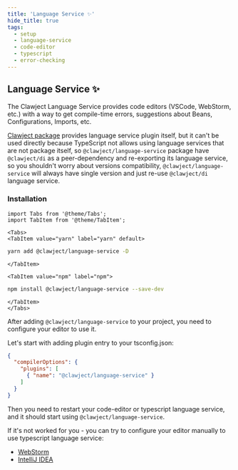 ```yaml
---
title: 'Language Service ✨'
hide_title: true
tags:
  - setup
  - language-service
  - code-editor
  - typescript
  - error-checking
---
```


## Language Service ✨

The Clawject Language Service provides code editors (VSCode, WebStorm, etc.) with a way to get compile-time errors, suggestions
about Beans, Configurations, Imports, etc.

[Clawject package](https://www.npmjs.com/package/@clawject/di) provides language service plugin itself,
but it can't be used directly because TypeScript not allows using language services that are not package itself,
so `@clawject/language-service` package have `@clawject/di` as a peer-dependency and re-exporting its language service,
so you shouldn't worry about versions compatibility, `@clawject/language-service` will always have single version
and just re-use `@clawject/di` language service.

### Installation

```mdx-code-block
import Tabs from '@theme/Tabs';
import TabItem from '@theme/TabItem';
```

```mdx-code-block
<Tabs>
<TabItem value="yarn" label="yarn" default>
```

```bash
yarn add @clawject/language-service -D
```

```mdx-code-block
</TabItem>

<TabItem value="npm" label="npm">
```

```bash
npm install @clawject/language-service --save-dev
```

```mdx-code-block
</TabItem>
</Tabs>
```

After adding `@clawject/language-service` to your project, you need to configure your editor to use it.

Let's start with adding plugin entry to your tsconfig.json:

```json
{
  "compilerOptions": {
    "plugins": [
      { "name": "@clawject/language-service" }
    ]
  }
}
```

Then you need to restart your code-editor or typescript language service,
and it should start using `@clawject/language-service`.

If it's not worked for you - you can try to configure your editor manually to use typescript language service:

- [WebStorm](https://www.jetbrains.com/help/webstorm/settings-languages-typescript.html#ws_ts_use_ts_service_checkbox)
- [IntelliJ IDEA](https://www.jetbrains.com/help/idea/typescript-support.html#ws_ts_use_ts_service_checkbox)
